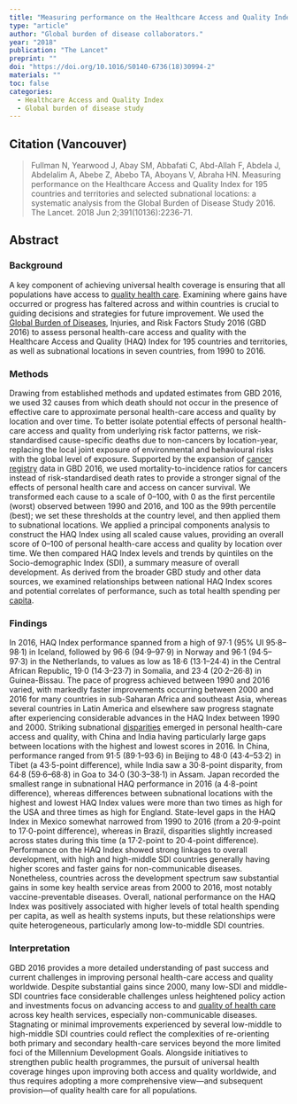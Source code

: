 ```yaml
---
title: "Measuring performance on the Healthcare Access and Quality Index for 195 countries and territories and selected subnational locations: a systematic analysis from the Global Burden of Disease Study 2016."
type: "article"
author: "Global burden of disease collaborators."
year: "2018"
publication: "The Lancet"
preprint: ""
doi: "https://doi.org/10.1016/S0140-6736(18)30994-2"
materials: ""
toc: false
categories:
  - Healthcare Access and Quality Index
  - Global burden of disease study 
---
```


## Citation (Vancouver)

> Fullman N, Yearwood J, Abay SM, Abbafati C, Abd-Allah F, Abdela J, Abdelalim A, Abebe Z, Abebo TA, Aboyans V, Abraha HN. Measuring performance on the Healthcare Access and Quality Index for 195 countries and territories and selected subnational locations: a systematic analysis from the Global Burden of Disease Study 2016. The Lancet. 2018 Jun 2;391(10136):2236-71.

## Abstract

### Background

A key component of achieving universal health coverage is ensuring that all populations have access to [quality health care](https://www.sciencedirect.com/topics/medicine-and-dentistry/quality-of-care "Learn more about quality health care from ScienceDirect's AI-generated Topic Pages"). Examining where gains have occurred or progress has faltered across and within countries is crucial to guiding decisions and strategies for future improvement. We used the [Global Burden of Diseases](https://www.sciencedirect.com/topics/medicine-and-dentistry/global-disease-burden "Learn more about Global Burden of Diseases from ScienceDirect's AI-generated Topic Pages"), Injuries, and Risk Factors Study 2016 (GBD 2016) to assess personal health-care access and quality with the Healthcare Access and Quality (HAQ) Index for 195 countries and territories, as well as subnational locations in seven countries, from 1990 to 2016.

### Methods

Drawing from established methods and updated estimates from GBD 2016, we used 32 causes from which death should not occur in the presence of effective care to approximate personal health-care access and quality by location and over time. To better isolate potential effects of personal health-care access and quality from underlying risk factor patterns, we risk-standardised cause-specific deaths due to non-cancers by location-year, replacing the local joint exposure of environmental and behavioural risks with the global level of exposure. Supported by the expansion of [cancer registry](https://www.sciencedirect.com/topics/medicine-and-dentistry/cancer-registry "Learn more about cancer registry from ScienceDirect's AI-generated Topic Pages") data in GBD 2016, we used mortality-to-incidence ratios for cancers instead of risk-standardised death rates to provide a stronger signal of the effects of personal health care and access on cancer survival. We transformed each cause to a scale of 0--100, with 0 as the first percentile (worst) observed between 1990 and 2016, and 100 as the 99th percentile (best); we set these thresholds at the country level, and then applied them to subnational locations. We applied a principal components analysis to construct the HAQ Index using all scaled cause values, providing an overall score of 0--100 of personal health-care access and quality by location over time. We then compared HAQ Index levels and trends by quintiles on the Socio-demographic Index (SDI), a summary measure of overall development. As derived from the broader GBD study and other data sources, we examined relationships between national HAQ Index scores and potential correlates of performance, such as total health spending per [capita](https://www.sciencedirect.com/topics/medicine-and-dentistry/head "Learn more about capita from ScienceDirect's AI-generated Topic Pages").

### Findings

In 2016, HAQ Index performance spanned from a high of 97·1 (95% UI 95·8--98·1) in Iceland, followed by 96·6 (94·9--97·9) in Norway and 96·1 (94·5--97·3) in the Netherlands, to values as low as 18·6 (13·1--24·4) in the Central African Republic, 19·0 (14·3--23·7) in Somalia, and 23·4 (20·2--26·8) in Guinea-Bissau. The pace of progress achieved between 1990 and 2016 varied, with markedly faster improvements occurring between 2000 and 2016 for many countries in sub-Saharan Africa and southeast Asia, whereas several countries in Latin America and elsewhere saw progress stagnate after experiencing considerable advances in the HAQ Index between 1990 and 2000. Striking subnational [disparities](https://www.sciencedirect.com/topics/medicine-and-dentistry/disparity "Learn more about disparities from ScienceDirect's AI-generated Topic Pages") emerged in personal health-care access and quality, with China and India having particularly large gaps between locations with the highest and lowest scores in 2016. In China, performance ranged from 91·5 (89·1--93·6) in Beijing to 48·0 (43·4--53·2) in Tibet (a 43·5-point difference), while India saw a 30·8-point disparity, from 64·8 (59·6--68·8) in Goa to 34·0 (30·3--38·1) in Assam. Japan recorded the smallest range in subnational HAQ performance in 2016 (a 4·8-point difference), whereas differences between subnational locations with the highest and lowest HAQ Index values were more than two times as high for the USA and three times as high for England. State-level gaps in the HAQ Index in Mexico somewhat narrowed from 1990 to 2016 (from a 20·9-point to 17·0-point difference), whereas in Brazil, disparities slightly increased across states during this time (a 17·2-point to 20·4-point difference). Performance on the HAQ Index showed strong linkages to overall development, with high and high-middle SDI countries generally having higher scores and faster gains for non-communicable diseases. Nonetheless, countries across the development spectrum saw substantial gains in some key health service areas from 2000 to 2016, most notably vaccine-preventable diseases. Overall, national performance on the HAQ Index was positively associated with higher levels of total health spending per capita, as well as health systems inputs, but these relationships were quite heterogeneous, particularly among low-to-middle SDI countries.

### Interpretation

GBD 2016 provides a more detailed understanding of past success and current challenges in improving personal health-care access and quality worldwide. Despite substantial gains since 2000, many low-SDI and middle-SDI countries face considerable challenges unless heightened policy action and investments focus on advancing access to and [quality of health care](https://www.sciencedirect.com/topics/medicine-and-dentistry/quality-of-health-care "Learn more about quality of health care from ScienceDirect's AI-generated Topic Pages") across key health services, especially non-communicable diseases. Stagnating or minimal improvements experienced by several low-middle to high-middle SDI countries could reflect the complexities of re-orienting both primary and secondary health-care services beyond the more limited foci of the Millennium Development Goals. Alongside initiatives to strengthen public health programmes, the pursuit of universal health coverage hinges upon improving both access and quality worldwide, and thus requires adopting a more comprehensive view---and subsequent provision---of quality health care for all populations.
